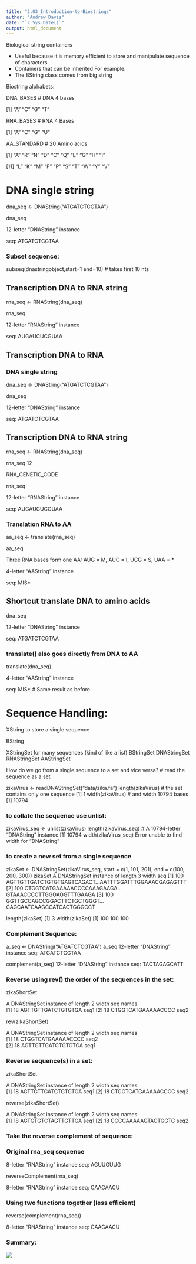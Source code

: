 ```yaml
---
title: "2.03_Introduction-to-Biostrings"
author: "Andrew Davis"
date: "`r Sys.Date()`"
output: html_document
---
```


Biological string containers

* Useful because it is memory efficient to store and manipulate sequence of characters
* Containers that can be inherited
For example:
* The BString class comes from big string

Biostring alphabets:

DNA_BASES # DNA 4 bases

[1] "A" "C" "G" "T"

RNA_BASES # RNA 4 Bases

[1] "A" "C" "G" "U"

AA_STANDARD # 20 Amino acids

[1] "A" "R" "N" "D" "C" "Q" "E" "G" "H" "I" 

[11] "L" "K" "M" "F" "P" "S" "T" "W" "Y" "V"

# DNA single string
dna_seq <- DNAString("ATGATCTCGTAA")

dna_seq

12-letter "DNAString" instance

seq: ATGATCTCGTAA

### Subset sequence:
subseq(dnastringobject,start=1 end=10) # takes first 10 nts

## Transcription DNA to RNA string
rna_seq <- RNAString(dna_seq)

rna_seq

12-letter "RNAString" instance 

seq: AUGAUCUCGUAA

## Transcription DNA to RNA

### DNA single string 
dna_seq <- DNAString("ATGATCTCGTAA") 

dna_seq 

12-letter "DNAString" instance 

seq: ATGATCTCGTAA 

## Transcription DNA to RNA string 
rna_seq <- RNAString(dna_seq) 

rna_seq 12

RNA_GENETIC_CODE

rna_seq

12-letter "RNAString" instance 

seq: AUGAUCUCGUAA

### Translation RNA to AA
aa_seq <- translate(rna_seq)

aa_seq

Three RNA bases form one AA: AUG = M, AUC = I, UCG = S, UAA = *

4-letter "AAString" instance

seq: MIS*

## Shortcut translate DNA to amino acids
dna_seq

12-letter "DNAString" instance

seq: ATGATCTCGTAA

### translate() also goes directly from DNA to AA    
translate(dna_seq)

4-letter "AAString" instance

seq: MIS* # Same result as before



# Sequence Handling:

XString to store a single sequence

BString


XStringSet for many sequences (kind of like a list)
BStringSet
DNAStringSet
RNAStringSet
AAStringSet

How do we go from a single sequence to a set and vice versa?
# read the sequence as a set

zikaVirus <- readDNAStringSet("data/zika.fa")
length(zikaVirus)  # the set contains only one sequence
[1] 1
width(zikaVirus)   # and width 10794 bases
[1] 10794

### to collate the sequence use unlist:
zikaVirus_seq <- unlist(zikaVirus)
length(zikaVirus_seq) # A 10794-letter "DNAString" instance
[1] 10794
width(zikaVirus_seq) 
Error unable to find width for "DNAString"

### to create a new set from a single sequence
zikaSet <- DNAStringSet(zikaVirus_seq, 
                        start = c(1, 101, 201), 
                        end = c(100, 200, 300))
zikaSet 
  A DNAStringSet instance of length 3
    width seq
[1]   100 AGTTGTTGATCTGTGTGAGTCAGACT...AATTTGGATTTGGAAACGAGAGTTT
[2]   100 CTGGTCATGAAAAACCCCAAAGAAGA...GTAAACCCCTTGGGAGGTTTGAAGA
[3]   100 GGTTGCCAGCCGGACTTCTGCTGGGT...CAGCAATCAAGCCATCACTGGGCCT

length(zikaSet) 
[1] 3
width(zikaSet) 
[1] 100 100 100

### Complement Sequence:
a_seq <- DNAString("ATGATCTCGTAA")
a_seq
 12-letter "DNAString" instance
seq: ATGATCTCGTAA

complement(a_seq)
 12-letter "DNAString" instance
seq: TACTAGAGCATT

### Reverse using rev() the order of the sequences in the set:
zikaShortSet

 A DNAStringSet instance of length 2
width seq                          names      
[1]    18 AGTTGTTGATCTGTGTGA        seq1
[2]    18 CTGGTCATGAAAAACCCC        seq2

rev(zikaShortSet)

 A DNAStringSet instance of length 2
width seq                          names      
[1]    18 CTGGTCATGAAAAACCCC        seq2       
[2]    18 AGTTGTTGATCTGTGTGA        seq1

### Reverse sequence(s) in a set:
zikaShortSet

 A DNAStringSet instance of length 2
width seq                          names      
[1]    18 AGTTGTTGATCTGTGTGA        seq1
[2]    18 CTGGTCATGAAAAACCCC        seq2

reverse(zikaShortSet)

 A DNAStringSet instance of length 2
width seq                          names    
[1]    18 AGTGTGTCTAGTTGTTGA        seq1
[2]    18 CCCCAAAAAGTACTGGTC        seq2

### Take the reverse complement of sequence:
### Original rna_seq sequence
 8-letter "RNAString" instance
seq: AGUUGUUG

reverseComplement(rna_seq)

  8-letter "RNAString" instance
seq: CAACAACU

###  Using two functions together (less efficient)
reverse(complement(rna_seq))

  8-letter "RNAString" instance
seq: CAACAACU

### Summary:

![](../Input/sequence.png)











